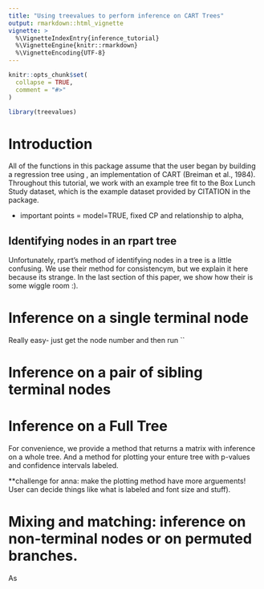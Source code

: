 ```yaml
---
title: "Using treevalues to perform inference on CART Trees"
output: rmarkdown::html_vignette
vignette: >
  %\VignetteIndexEntry{inference_tutorial}
  %\VignetteEngine{knitr::rmarkdown}
  %\VignetteEncoding{UTF-8}
---
```


```r
knitr::opts_chunk$set(
  collapse = TRUE,
  comment = "#>"
)
```

```r
library(treevalues)
```


# Introduction

All of the functions in this package assume that the user began by building a regression tree using \texttt{rpart}, an implementation of CART (Breiman et al., 1984). Throughout this tutorial, we work with an example tree fit to the Box Lunch Study dataset, which is the example dataset provided by CITATION in the \texttt{visTree} package. 

- important points = model=TRUE, fixed CP and relationship to alpha,

## Identifying nodes in an rpart tree

Unfortunately, rpart's method of identifying nodes in a tree is a little confusing. We use their method for consistencym, but we explain it here because its strange. In the last section of this paper, we show how their is some wiggle room :). 

# Inference on a single terminal node

Really easy- just get the node number and then run ``



# Inference on a pair of sibling terminal nodes



# Inference on a Full Tree

For convenience, we provide a method that returns a matrix with inference on a whole tree. And a method for plotting your enture tree with p-values and confidence intervals labeled. 

**challenge for anna: make the plotting method have more arguements! User can decide things like what is labeled and font size and stuff). 


# Mixing and matching: inference on non-terminal nodes or on permuted branches. 

As 



